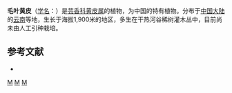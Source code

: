 {{Speciesbox 
| taxon = Clausena vestita
| authority = Tao
}}
'''毛叶黄皮'''（[[学名|学名]]：{{lang|la|''Clausena vestita''}}）是[[芸香科|芸香科]][[黄皮属|黄皮属]]的植物，为中国的特有植物。分布于[[中国大陆|中国大陆]]的[[云南|云南]]等地，生长于海拔1,900米的地区，多生在干热河谷稀树灌木丛中，目前尚未由人工引种栽培。

== 参考文献 ==
<div class="references-small">
* {{cite web| url =http://www.bioinfo.cn/db05/KmzwSpecies.php?action=view&id=20133| title =毛叶黄皮| work =《中国高等植物数据库全库》| publisher =中国科学院微生物研究所| author =昆明植物研究所| accessdate =2009-02-25| deadurl =yes| archiveurl =https://web.archive.org/web/20160305001512/http://www.bioinfo.cn/db05/KmzwSpecies.php?action=view&id=20133| archivedate =2016-03-05}}
</div>
{{Taxonbar|from=Q11126792}}

[[Category:黄皮属|M]]
[[Category:中國特有植物|M]]
[[Category:云南植物|M]]